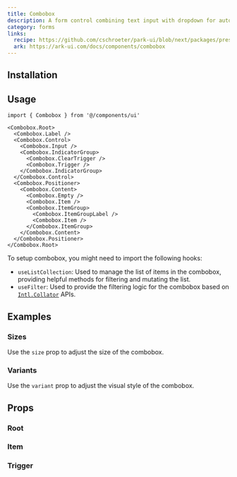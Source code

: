 ```yaml
---
title: Combobox
description: A form control combining text input with dropdown for autocomplete.
category: forms
links:
  recipe: https://github.com/cschroeter/park-ui/blob/next/packages/preset/src/recipes/combobox.ts
  ark: https://ark-ui.com/docs/components/combobox
---
```


<ComponentExample name="basic" />

## Installation

<InstallationGuide />

## Usage

```tsx
import { Combobox } from '@/components/ui'
```

```tsx
<Combobox.Root>
  <Combobox.Label />
  <Combobox.Control>
    <Combobox.Input />
    <Combobox.IndicatorGroup>
      <Combobox.ClearTrigger />
      <Combobox.Trigger />
    </Combobox.IndicatorGroup>
  </Combobox.Control>
  <Combobox.Positioner>
    <Combobox.Content>
      <Combobox.Empty />
      <Combobox.Item />
      <Combobox.ItemGroup>
        <Combobox.ItemGroupLabel />
        <Combobox.Item />
      </Combobox.ItemGroup>
    </Combobox.Content>
  </Combobox.Positioner>
</Combobox.Root>
```

To setup combobox, you might need to import the following hooks:

- `useListCollection`: Used to manage the list of items in the combobox, providing helpful methods for filtering and mutating the list.
- `useFilter`: Used to provide the filtering logic for the combobox based on [`Intl.Collator`](https://developer.mozilla.org/en-US/docs/Web/JavaScript/Reference/Global_Objects/Intl/Collator) APIs.

## Examples

### Sizes

Use the `size` prop to adjust the size of the combobox.

<ComponentExample name="sizes" />

### Variants

Use the `variant` prop to adjust the visual style of the combobox.

<ComponentExample name="variants" />

## Props

### Root

<PropsTable part="Root" />

### Item

<PropsTable part="Item" />

### Trigger

<PropsTable part="Trigger" />